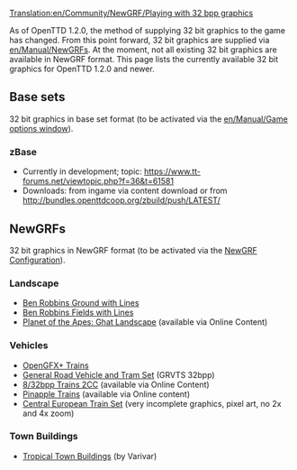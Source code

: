 [[Translation:en/Community/NewGRF/Playing with 32 bpp graphics]]
{{en/Feature|1.2}}

As of OpenTTD 1.2.0, the method of supplying 32 bit graphics to the game has changed. From this point forward, 32 bit graphics are supplied via [[en/Manual/NewGRF]]s. At the moment, not all existing 32 bit graphics are available in NewGRF format. This page lists the currently available 32 bit graphics for OpenTTD 1.2.0 and newer.

== Base sets ==
32 bit graphics in base set format (to be activated via the [[en/Manual/Game options window]]).

=== zBase ===
* Currently in development; topic: https://www.tt-forums.net/viewtopic.php?f=36&t=61581
* Downloads: from ingame via content download or from http://bundles.openttdcoop.org/zbuild/push/LATEST/

== NewGRFs ==
32 bit graphics in NewGRF format (to be activated via the [[en/Manual/NewGRF|NewGRF Configuration]]).

===Landscape===
* [http://dev.openttdcoop.org/attachments/download/3067/br_ground_lines.grf Ben Robbins Ground with Lines]
* [http://dev.openttdcoop.org/attachments/download/3073/br_ground_fields_lines.grf Ben Robbins Fields with Lines]
* [http://dev.openttdcoop.org/projects/pota-ghat Planet of the Apes: Ghat Landscape] (available via Online Content)

===Vehicles===
* [http://bundles.openttdcoop.org/ogfx-trains/nightlies/LATEST/ OpenGFX+ Trains]
* [http://www.tt-forums.net/viewtopic.php?p=1048814#p1048814 General Road Vehicle and Tram Set] (GRVTS 32bpp)
* [http://www.tt-forums.net/viewtopic.php?f=67&t=59332 8/32bpp Trains 2CC] (available via Online Content)
* [http://www.tt-forums.net/viewtopic.php?f=67&t=70244 Pinapple Trains] (available via Online content)
* [http://dev.openttdcoop.org/projects/cets Central European Train Set] (very incomplete graphics, pixel art, no 2x and 4x zoom)

===Town Buildings===
* [http://www.tt-forums.net/viewtopic.php?f=36&t=63582 Tropical Town Buildings] (by Varivar)